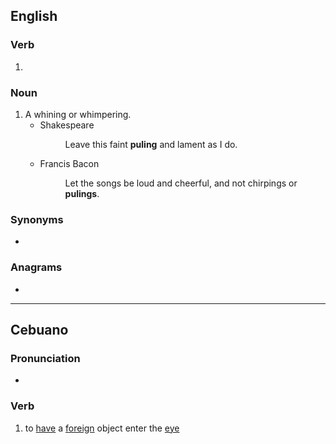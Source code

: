 ==English==

===Verb===
{{head|en|present participle}}

# {{present participle of|pule|lang=en|nocat=1}}

===Noun===
{{en-noun}}

# A whining or whimpering.
#* Shakespeare
#*: Leave this faint '''puling''' and lament as I do.
#* Francis Bacon
#*: Let the songs be loud and cheerful, and not chirpings or '''pulings'''.

===Synonyms===
* {{l|en|mewling}}

===Anagrams===
* {{anagrams|en|a=gilnpu|plug in|plug-in|plugin}}

----

==Cebuano==

===Pronunciation===
* {{hyphenation|pu|taka|lang=ceb}}

===Verb===
{{head|ceb|verb}}

# to [[have]] a [[foreign]] object enter the [[eye]]